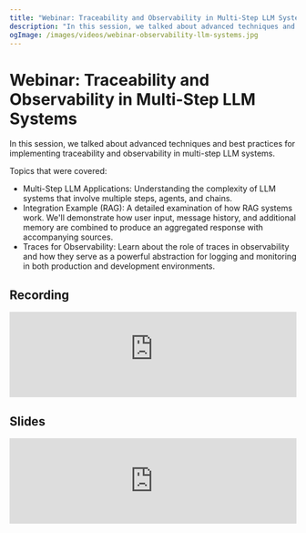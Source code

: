 ```yaml
---
title: "Webinar: Traceability and Observability in Multi-Step LLM Systems"
description: "In this session, we talked about advanced techniques and best practices for implementing traceability and observability in multi-step LLM systems."
ogImage: /images/videos/webinar-observability-llm-systems.jpg
---
```


# Webinar: Traceability and Observability in Multi-Step LLM Systems

In this session, we talked about advanced techniques and best practices for implementing traceability and observability in multi-step LLM systems.

Topics that were covered:

- Multi-Step LLM Applications: Understanding the complexity of LLM systems that involve multiple steps, agents, and chains.
- Integration Example (RAG): A detailed examination of how RAG systems work. We'll demonstrate how user input, message history, and additional memory are combined to produce an aggregated response with accompanying sources.
- Traces for Observability: Learn about the role of traces in observability and how they serve as a powerful abstraction for logging and monitoring in both production and development environments.

## Recording

<iframe
  width="100%"
  className="aspect-video rounded mt-10"
  src="https://www.youtube-nocookie.com/embed/vRFSVGaNaG4?si=Tw8_F1R0sr8_Sxop"
  title="YouTube video player"
  frameborder="0"
  allow="accelerometer; autoplay; clipboard-write; encrypted-media; gyroscope; picture-in-picture; web-share"
  referrerpolicy="strict-origin-when-cross-origin"
  allowFullScreen
></iframe>

## Slides

<iframe
  src="https://docs.google.com/presentation/d/e/2PACX-1vQDH_8i8xKrjbqIcJuD3Ec7D25nGPOvooGjyQjWoGzVHPumeY2pu4_8oaJr-c_VnX4xBy0OeYSwJ0Sl/embed?start=false&loop=false&delayms=30000"
  frameborder="0"
  width="100%"
  className="aspect-video rounded mt-10"
  allowFullScreen
></iframe>
